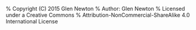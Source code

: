 
% Copyright (C) 2015 Glen Newton
% Author: Glen Newton
%  Licensed under a Creative Commons
% Attribution-NonCommercial-ShareAlike 4.0 International License

\documentclass{article}

\usepackage{tikz}
\usetikzlibrary{shapes.geometric,arrows,positioning,decorations.markings}

%\usepackage{helvet}
\renewcommand{\familydefault}{\sfdefault}
\pagestyle{empty}

\tikzstyle{vecArrow} = [thick, decoration={markings,mark=at position
   1 with {\arrow[semithick]{open triangle 60}}},
   double distance=4pt, shorten >= 4.5pt,
   preaction = {decorate},
   postaction = {draw,line width=4pt, white,shorten >= 4.5pt}]
\tikzstyle{innerWhite} = [semithick, white,line width=4pt, shorten >= 4.5pt]

\begin{document}
\hspace*{-4cm}\begin{tikzpicture}
  \tikzset{>=triangle 45}



%%%%%%%%%%%%%%%%%%%%%%%%%%
  \node[draw,rectangle,minimum width=4cm,minimum height=4cm,inner
sep=0pt,outer sep=0pt,line width=1pt] at (2,2) (A1) {};
  \node (NIntuiting) at ([yshift=15mm]A1.center) {\large Intuiting};

  %\draw[step=1cm,gray,very thin] (0,-8) grid (14,4);

%%%%%%%%%%%%%%%%%%%%%%%%%%
\node[draw,rectangle,minimum width=4cm,minimum height=4cm,inner
sep=0pt,outer sep=0pt,line width=1pt] at (6,-2) (A2) {};

%%%%%%%%%%%%%%%%%%%%%%%%%%
\node[draw,rectangle,minimum width=4cm,minimum height=4cm,inner
sep=0pt,outer sep=0pt,line width=1pt] at (10,-6) (A3) {};

%%%

%DOWN

\draw [*->,line width=1pt] ([yshift=-3mm]NIntuiting.east) to
[out=-4,in=88] ([yshift=5mm]A2.center);
\draw [*->,line width=1pt] ([xshift=3mm]NIntuiting.east) to
[out=-4,in=85] ([yshift=7mm,xshift=15mm]A3.center);
\draw [*->,line width=1pt] ([xshift=5mm]A2.center) to [out=-4,in=88]
([yshift=-5mm,xshift=13mm]A3.center);

% UP
\draw [*->,line width=1pt, dashed]
([xshift=-15mm,yshift=-12mm]A3.center) to [out=170,in=270]
([yshift=5mm,xshift=-10mm]A1.center);
\draw [*->,line width=1pt, dashed]
([xshift=-10mm,yshift=-10mm]A3.center) to [out=150,in=280]
([yshift=-5mm]A2.center);
\draw [*->,line width=1pt, dashed] ([xshift=-5mm]A2.center) to
[out=160,in=270] ([yshift=10mm]A1.center);


\node (NIntegrating)[fill=white,rounded corners=2pt,inner sep=1pt] at
([xshift=14mm,yshift=-10mm]A2.east) {\large Integrating};
\node (NInstitutionalizing) at ([xshift=1mm,yshift=-15mm]A3.center) {\large
Institutionalizing};
\node (NInterpreting)[fill=white,rounded corners=2pt,inner
sep=1pt](NInterpreting) at ([xshift=13mm,yshift=-7mm]A1.east) {\large
Interpreting};
%%%%%%%%%%%%%%%
%%%%%%%%%%%%%%%%%%



%TOP
\node (TopIndividual) at ([yshift=35mm]A1.center) {\large \bf Individual};
\node (TopGroup) at ([yshift=75mm]A2.center) {\large \bf Group};
\node (TopOrganizational) at ([yshift=115mm]A3.center) {\large \bf
Organizational};

%SIDE
\node (SideIndividual)[text width=3.5cm,align=right] at
([xshift=-51mm]A1.center) {\large \bf \hfill Individual};
\node (SideGroup)[text width=3.5cm,align=right] at
([xshift=-91mm]A2.center) {\large \bf \hfill Group};
\node (SideOrganizational)[text width=3.5cm,align=right] at
([xshift=-131mm]A3.center) {\large \bf\hfill Organizational};

\draw[line width=2pt]
(-1,-8)--(-.50,-8)--(-.50,2)--(-.25,2)--(-.75,4)--(-1.25,2)--(-1,2)--cycle;
 \node [rotate=90] at (-.75,-2) {Feedback};

\draw[rotate=-90,shift={(-4 cm,8 cm)},line width=2pt]
(-1,-8)--(-.50,-8)--(-.50,2)--(-.25,2)--(-.75,4)--(-1.25,2)--(-1,2)--cycle;
 \node at (6cm,4.74cm) {Feed forward};


\end{tikzpicture}
\end{document}